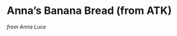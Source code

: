 # Anna’s Banana Bread (from ATK)
_from Anna Luce_
\begin{recipe}{Anna’s Banana Bread}{10 Servings}{2 hours}

\freeform Be sure to use very ripe, heavily speckled (or even black) bananas in this recipe. This recipe can be made using 5 thawed frozen bananas; since they release a lot of liquid naturally, they can bypass the microwaving in step 2 and go directly into the fine-mesh strainer. Do not use a thawed frozen banana in step 4; it will be too soft to slice. Instead, simply sprinkle the top of the loaf with sugar. The test kitchen’s preferred loaf pan measures 8\fr12 by 4\fr14-inch inches; if you use a 9 by 5-inch loaf pan, start checking for doneness five minutes earlier than advised in the recipe. The texture is best when the loaf is eaten fresh, but it can be stored (cool completely first), covered tightly with plastic wrap, for up to 3 days.

\newstep Adjust oven rack to middle position and heat oven to 350 \0 F. Spray 8\fr12 by 4\fr14-inch loaf pan with nonstick cooking spray.

\ingredient[1\fr34]{cups}{unbleached AP flour}
\ingredient[1]{tsp}{baking soda}
\ingredient[1]{\fr12}{table salt}

Whisk flour, baking soda, and salt together in large bowl.

\ingredient[5 of 6]{large}{very ripe banana}

Place 5 bananas in microwave-safe bowl; cover with plastic wrap and cut several steam vents in plastic with paring knife. Microwave on high power until bananas are soft and have released liquid, about 5 minutes. Transfer bananas to fine-mesh strainer placed over medium bowl and allow to drain, stirring occasionally, 15 minutes (you should have \fr12 to \fr34 cup liquid).

\newstep Transfer liquid to medium saucepan and cook over medium-high heat until reduced to \fr14 cup, about 5 minutes. Remove pan from heat, stir reduced liquid into bananas, and mash with potato masher until fairly smooth. 

\ingredient[8]{T}{unsalted butter, melted and cooled slightly}
\ingredient[2]{large}{eggs}
\ingredient[\fr34]{cup}{packed light brown sugar}
\ingredient[1]{tsp}{vanilla extract}

Whisk in butter, eggs, brown sugar, and vanilla.

\ingredient[\fr12]{cup}{toasted and coarsely chopped walnuts}

Pour banana mixture into flour mixture and stir until just combined with some streaks of flour remaining. Gently fold in walnuts, if using. Scrape batter into prepared pan. 

\ingredient[1 of 6]{large}{very ripe banana}
\ingredient[2]{tsp}{granulated sugar}

Slice remaining banana diagonally into \fr14-inch-thick slices. Shingle banana slices on top of either side of loaf, leaving 1\fr12-inch-wide space down center to ensure even rise. Sprinkle granulated sugar evenly over loaf.

\newstep Bake until toothpick inserted in center of loaf comes out clean, 55 to 75 minutes. Cool bread in pan on wire rack 15 minutes, then remove loaf from pan and continue to cool on wire rack. Serve warm or at room temperature.

\end{recipe}

<!-- Type:Dessert -->
<!-- Cook:AnnaLuce -->
